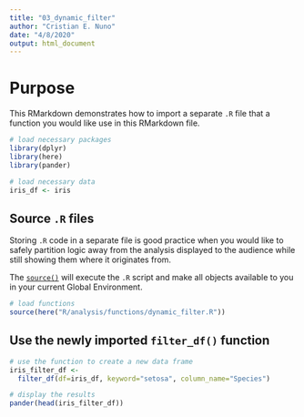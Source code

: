 ```yaml
---
title: "03_dynamic_filter"
author: "Cristian E. Nuno"
date: "4/8/2020"
output: html_document
---
```


# Purpose

This RMarkdown demonstrates how to import a separate `.R` file that a function you would like use in this RMarkdown file.

```r
# load necessary packages
library(dplyr)
library(here)
library(pander)

# load necessary data
iris_df <- iris
```

## Source `.R` files

Storing `.R` code in a separate file is good practice when you would like to safely partition logic away from the analysis displayed to the audience while still showing them where it originates from. 

The [`source()`](https://www.rdocumentation.org/packages/base/versions/3.6.2/topics/source) will execute the `.R` script and make all objects available to you in your current Global Environment.

```r
# load functions
source(here("R/analysis/functions/dynamic_filter.R"))
```

## Use the newly imported `filter_df()` function

```r
# use the function to create a new data frame
iris_filter_df <-
  filter_df(df=iris_df, keyword="setosa", column_name="Species")

# display the results
pander(head(iris_filter_df))
```

